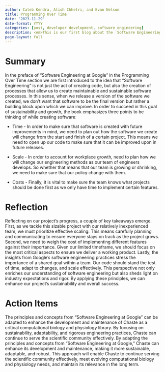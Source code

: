 ```yaml
---
author: Caleb Kendra, Alish Chhetri, and Evan Nelson
title: Programming Over Time
date: '2023-11-29'
date-format: YYYY
categories: [post, developer development, software engineering]
description: <em>This is our first blog about the `Software Engineering at Google` book!</em>
page-layout: full
---
```


# Summary

In the preface of "Software Engineering at Google" in the Programming Over Time section we are first introduced to the idea that "Software Engineering" is not just the act of creating code, but also the creation of processes that allow us to create maintainable and sustainable software processes. In this sense, when we release a version of the software we created, we don't want that software to be the final version but rather a building block upon which we can improve. In order to succeed in this goal of sustainability and growth, the book emphasizes three points to be thinking of while creating software:

- Time - In order to make sure that software is created with future improvements in mind, we need to plan out how the software we create will change from the start and finish of a certain project. This means we need to open up our code to make sure that it can be improved upon in future releases.

- Scale - In order to account for workplace growth, need to plan how we will change our engineering methods as our team of engineers develops. So whether that means that our team is growing or shrinking, we need to make sure that our policy change with them.

- Costs - Finally, it is vital to make sure the team knows what projects should be done first as we only have time to implement certain features.

# Reflection

Reflecting on our project's progress, a couple of key takeaways emerge. First, as we tackle this sizable project with our relatively inexperienced team, we must prioritize effective scaling. This means carefully planning and communicating to ensure everyone stays on track as the project grows. Second, we need to weigh the cost of implementing different features against their importance. Given our limited timeframe, we should focus on the most critical aspects to ensure we deliver a working product. Lastly, the insights from Google's software engineering practices stress the importance of a shared goal within a team. Our code should stand the test of time, adapt to changes, and scale effectively. This perspective not only enriches our understanding of software engineering but also sheds light on industry expectations and rigor. By applying these principles, we can enhance our project's sustainability and overall success.

# Action Items

The principles and concepts from "Software Engineering at Google" can be adapted to enhance the development and maintenance of Chaste as a critical computational biology and physiology library. By focusing on sustainability, adaptability, and rigorous engineering practices, Chaste can continue to serve the scientific community effectively. By adapting the principles and concepts from "Software Engineering at Google," Chaste can enhance its development and maintenance, making it more sustainable, adaptable, and robust. This approach will enable Chaste to continue serving the scientific community effectively, meet evolving computational biology and physiology needs, and maintain its relevance in the long term.

